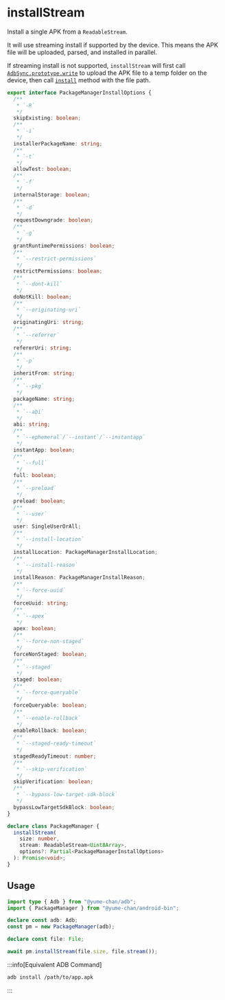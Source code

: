 # installStream

Install a single APK from a `ReadableStream`.

It will use streaming install if supported by the device. This means the APK file will be uploaded, parsed, and installed in parallel.

If streaming install is not supported, `installStream` will first call [`AdbSync.prototype.write`](../../adb/sync/write.mdx) to upload the APK file to a temp folder on the device, then call [`install`](./install.mdx) method with the file path.

```ts showLineNumbers
export interface PackageManagerInstallOptions {
  /**
   * `-R`
   */
  skipExisting: boolean;
  /**
   * `-i`
   */
  installerPackageName: string;
  /**
   * `-t`
   */
  allowTest: boolean;
  /**
   * `-f`
   */
  internalStorage: boolean;
  /**
   * `-d`
   */
  requestDowngrade: boolean;
  /**
   * `-g`
   */
  grantRuntimePermissions: boolean;
  /**
   * `--restrict-permissions`
   */
  restrictPermissions: boolean;
  /**
   * `--dont-kill`
   */
  doNotKill: boolean;
  /**
   * `--originating-uri`
   */
  originatingUri: string;
  /**
   * `--referrer`
   */
  refererUri: string;
  /**
   * `-p`
   */
  inheritFrom: string;
  /**
   * `--pkg`
   */
  packageName: string;
  /**
   * `--abi`
   */
  abi: string;
  /**
   * `--ephemeral`/`--instant`/`--instantapp`
   */
  instantApp: boolean;
  /**
   * `--full`
   */
  full: boolean;
  /**
   * `--preload`
   */
  preload: boolean;
  /**
   * `--user`
   */
  user: SingleUserOrAll;
  /**
   * `--install-location`
   */
  installLocation: PackageManagerInstallLocation;
  /**
   * `--install-reason`
   */
  installReason: PackageManagerInstallReason;
  /**
   * `--force-uuid`
   */
  forceUuid: string;
  /**
   * `--apex`
   */
  apex: boolean;
  /**
   * `--force-non-staged`
   */
  forceNonStaged: boolean;
  /**
   * `--staged`
   */
  staged: boolean;
  /**
   * `--force-queryable`
   */
  forceQueryable: boolean;
  /**
   * `--enable-rollback`
   */
  enableRollback: boolean;
  /**
   * `--staged-ready-timeout`
   */
  stagedReadyTimeout: number;
  /**
   * `--skip-verification`
   */
  skipVerification: boolean;
  /**
   * `--bypass-low-target-sdk-block`
   */
  bypassLowTargetSdkBlock: boolean;
}

declare class PackageManager {
  installStream(
    size: number,
    stream: ReadableStream<Uint8Array>,
    options?: Partial<PackageManagerInstallOptions>
  ): Promise<void>;
}
```

## Usage

```ts transpile
import type { Adb } from "@yume-chan/adb";
import { PackageManager } from "@yume-chan/android-bin";

declare const adb: Adb;
const pm = new PackageManager(adb);

declare const file: File;

await pm.installStream(file.size, file.stream());
```

:::info[Equivalent ADB Command]

```sh
adb install /path/to/app.apk
```

:::
